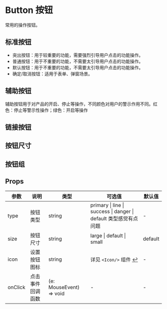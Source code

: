 # Button 按钮

常用的操作按钮。

## 标准按钮

- 突出按钮：用于较重要的功能，需要强烈引导用户点击的功能操作。
- 普通按钮：用于不重要的功能，不需要太引导用户点击的功能操作。
- 默认按钮：用于不重要的功能，不需要太引导用户点击的功能操作。
- 确定/取消按钮：适用于表单、弹窗场景。


<DemoStandard />

## 辅助按钮

辅助按钮用于对产品的开启、停止等操作，不同颜色对用户的警示作用不同。红色：停止等警示性操作；绿色：开启等操作


<DemoAux />

## 链接按钮


<DemoLink />

## 按钮尺寸


<DemoSize />

## 按钮组


<DemoGroup />

## Props

| 参数    | 说明             | 类型                    | 可选值                                                           | 默认值  |
| ------- | ---------------- | ----------------------- | ---------------------------------------------------------------- | ------- |
| type    | 按钮类型         | string                  | primary \| line \| success \| danger \| default 类型感觉有点问题 | -       |
| size    | 按钮尺寸         | string                  | large \| default \| small                                        | default |
| icon    | 设置按钮图标     | string                  | 详见 `<Icon/>` 组件 <a class="sym" href="#">↩</a>︎                                        | -       |
| onClick | 点击事件回调函数 | (e: MouseEvent) => void | -                                                                | -       |
